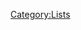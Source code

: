 {{DISPLAYTITLE:List of Elemental Skills}}{{CustomTabs
|tab1=Overview
|tab2=List
|tab3=Voice-Overs
}}

{{Talents by Category Table|Elemental Skills|notype=1|attr1=CD|attr1head=Cooldown (Press) |attr1type=number|attr2=CDHold|attr2head=Cooldown (Hold)|attr2type=number|width=auto}}

[[Category:Lists]]